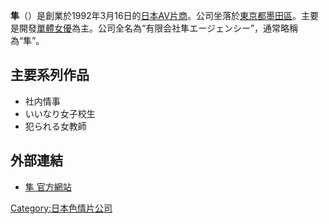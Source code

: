 '''隼'''（{{lang-ja|隼エージェンシー}}）是創業於1992年3月16日的[[成人视频制造商|日本AV片商]]。公司坐落於[[東京都|東京都]][[墨田區|墨田區]]。主要是開發[[AV女優#個人企劃女優（單體女優）|單體女優]]為主。公司全名為“有限会社隼エージェンシー”，通常略稱為“隼”。

== 主要系列作品 ==
* 社内情事
* いいなり女子校生
* 犯られる女教師

==外部連結==
* [https://web.archive.org/web/20110205110126/http://www.hayabusa-agency.com/ 隼 官方網站]

{{DEFAULTSORT:隼}}
[[Category:日本色情片公司|Category:日本色情片公司]]
{{porn-stub}}